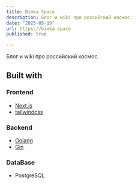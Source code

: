```yaml
---
title: Bimka Space
description: Блог и wiki про российский космос. 
date: "2025-05-19"
url: https://bimka.space
published: true

---
```


Блог и wiki про российский космос.

## Built with

### Frontend
- [Next.js](https://nextjs.org)
- [tailwindcss](https://tailwindcss.com)

### Backend 
- [Golang](https://go.dev)
- [Gin](https://gin-gonic.com/)

### DataBase
- PostgreSQL

